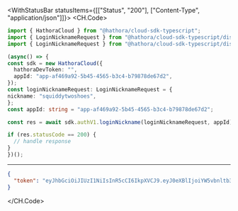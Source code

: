 

<WithStatusBar statusItems={[["Status", "200"], ["Content-Type", "application/json"]]}>
  <CH.Code>
  ```typescript LoginNickname.ts
  import { HathoraCloud } from "@hathora/cloud-sdk-typescript";
import { LoginNicknameRequest } from "@hathora/cloud-sdk-typescript/dist/models/components";
import { LoginNicknameRequest } from "@hathora/cloud-sdk-typescript/dist/models/operations";

(async() => {
  const sdk = new HathoraCloud({
    hathoraDevToken: "",
    appId: "app-af469a92-5b45-4565-b3c4-b79878de67d2",
  });
const loginNicknameRequest: LoginNicknameRequest = {
  nickname: "squiddytwoshoes",
};
const appId: string = "app-af469a92-5b45-4565-b3c4-b79878de67d2";

  const res = await sdk.authV1.loginNickname(loginNicknameRequest, appId);

  if (res.statusCode == 200) {
    // handle response
  }
})();
  ```
  ---

  ```json Example Response
  {
    "token": "eyJhbGciOiJIUzI1NiIsInR5cCI6IkpXVCJ9.eyJ0eXBlIjoiYW5vbnltb3VzIiwiaWQiOiJ3aDA4eWN3eTJwOSIsIm5hbWUiOiJqaXR0ZXJ5LXNhbG1vbi1ndWxsIiwiaWF0IjoxNjg5MzQ5MTk3fQ.-LzlPhZw2tw0ycZ229IRHwwmINGKWNPFMDrXOphLjEk"
  }
  ```
  </CH.Code>
</WithStatusBar>
